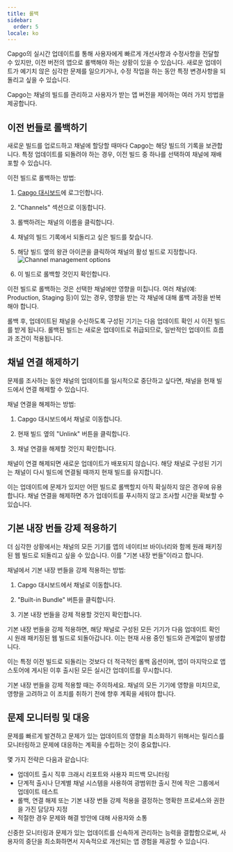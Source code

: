 ```yaml
---
title: 롤백
sidebar:
  order: 5
locale: ko
---
```



Capgo의 실시간 업데이트를 통해 사용자에게 빠르게 개선사항과 수정사항을 전달할 수 있지만, 이전 버전의 앱으로 롤백해야 하는 상황이 있을 수 있습니다. 새로운 업데이트가 예기치 않은 심각한 문제를 일으키거나, 수정 작업을 하는 동안 특정 변경사항을 되돌리고 싶을 수 있습니다.

Capgo는 채널의 빌드를 관리하고 사용자가 받는 앱 버전을 제어하는 여러 가지 방법을 제공합니다.

## 이전 번들로 롤백하기

새로운 빌드를 업로드하고 채널에 할당할 때마다 Capgo는 해당 빌드의 기록을 보관합니다. 특정 업데이트를 되돌려야 하는 경우, 이전 빌드 중 하나를 선택하여 채널에 재배포할 수 있습니다.

이전 빌드로 롤백하는 방법:

<Steps>

1. [Capgo 대시보드](https://app.capgo.io)에 로그인합니다.

2. "Channels" 섹션으로 이동합니다.

3. 롤백하려는 채널의 이름을 클릭합니다.

4. 채널의 빌드 기록에서 되돌리고 싶은 빌드를 찾습니다.

5. 해당 빌드 옆의 왕관 아이콘을 클릭하여 채널의 활성 빌드로 지정합니다.
   ![Channel management options](/select_bundle.webp)

6. 이 빌드로 롤백할 것인지 확인합니다.

</Steps>

<Aside type="note">
이전 빌드로 롤백하는 것은 선택한 채널에만 영향을 미칩니다. 여러 채널(예: Production, Staging 등)이 있는 경우, 영향을 받는 각 채널에 대해 롤백 과정을 반복해야 합니다.
</Aside>

롤백 후, 업데이트된 채널을 수신하도록 구성된 기기는 다음 업데이트 확인 시 이전 빌드를 받게 됩니다. 롤백된 빌드는 새로운 업데이트로 취급되므로, 일반적인 업데이트 흐름과 조건이 적용됩니다.

## 채널 연결 해제하기

문제를 조사하는 동안 채널의 업데이트를 일시적으로 중단하고 싶다면, 채널을 현재 빌드에서 연결 해제할 수 있습니다.

채널 연결을 해제하는 방법:

1. Capgo 대시보드에서 채널로 이동합니다.

2. 현재 빌드 옆의 "Unlink" 버튼을 클릭합니다.

3. 채널 연결을 해제할 것인지 확인합니다.

채널이 연결 해제되면 새로운 업데이트가 배포되지 않습니다. 해당 채널로 구성된 기기는 채널이 다시 빌드에 연결될 때까지 현재 빌드를 유지합니다.

이는 업데이트에 문제가 있지만 어떤 빌드로 롤백할지 아직 확실하지 않은 경우에 유용합니다. 채널 연결을 해제하면 추가 업데이트를 푸시하지 않고 조사할 시간을 확보할 수 있습니다.

## 기본 내장 번들 강제 적용하기

더 심각한 상황에서는 채널의 모든 기기를 앱의 네이티브 바이너리와 함께 원래 패키징된 웹 빌드로 되돌리고 싶을 수 있습니다. 이를 "기본 내장 번들"이라고 합니다.

채널에서 기본 내장 번들을 강제 적용하는 방법:

1. Capgo 대시보드에서 채널로 이동합니다.

2. "Built-in Bundle" 버튼을 클릭합니다.

3. 기본 내장 번들을 강제 적용할 것인지 확인합니다.

기본 내장 번들을 강제 적용하면, 해당 채널로 구성된 모든 기기가 다음 업데이트 확인 시 원래 패키징된 웹 빌드로 되돌아갑니다. 이는 현재 사용 중인 빌드와 관계없이 발생합니다.

이는 특정 이전 빌드로 되돌리는 것보다 더 적극적인 롤백 옵션이며, 앱이 마지막으로 앱스토어에 게시된 이후 출시된 모든 실시간 업데이트를 무시합니다.

<Aside type="caution">
기본 내장 번들을 강제 적용할 때는 주의하세요. 채널의 모든 기기에 영향을 미치므로, 영향을 고려하고 이 조치를 취하기 전에 향후 계획을 세워야 합니다.
</Aside>

## 문제 모니터링 및 대응

문제를 빠르게 발견하고 문제가 있는 업데이트의 영향을 최소화하기 위해서는 릴리스를 모니터링하고 문제에 대응하는 계획을 수립하는 것이 중요합니다.

몇 가지 전략은 다음과 같습니다:

- 업데이트 출시 직후 크래시 리포트와 사용자 피드백 모니터링
- 단계적 출시나 단계별 채널 시스템을 사용하여 광범위한 출시 전에 작은 그룹에서 업데이트 테스트
- 롤백, 연결 해제 또는 기본 내장 번들 강제 적용을 결정하는 명확한 프로세스와 권한을 가진 담당자 지정
- 적절한 경우 문제와 해결 방안에 대해 사용자와 소통

신중한 모니터링과 문제가 있는 업데이트를 신속하게 관리하는 능력을 결합함으로써, 사용자의 중단을 최소화하면서 지속적으로 개선되는 앱 경험을 제공할 수 있습니다.